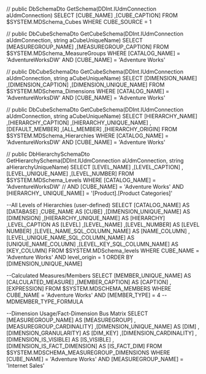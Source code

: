 // public DbSchemaDto GetSchema(DDInt.IUdmConnection aUdmConnection)
SELECT [CUBE_NAME]
	,[CUBE_CAPTION]
FROM $SYSTEM.MDSchema_Cubes
WHERE CUBE_SOURCE = 1


// public DbCubeSchemaDto GetCubeSchema(DDInt.IUdmConnection aUdmConnection, string aCubeUniqueName)
SELECT [MEASUREGROUP_NAME]
	,[MEASUREGROUP_CAPTION]
FROM $SYSTEM.MDSchema_MeasureGroups
WHERE [CATALOG_NAME] = 'AdventureWorksDW'
	AND [CUBE_NAME] = 'Adventure Works'

// public DbCubeSchemaDto GetCubeSchema(DDInt.IUdmConnection aUdmConnection, string aCubeUniqueName)
SELECT [DIMENSION_NAME]
	,[DIMENSION_CAPTION]
	,[DIMENSION_UNIQUE_NAME]
FROM $SYSTEM.MDSchema_Dimensions
WHERE [CATALOG_NAME] = 'AdventureWorksDW'
	AND [CUBE_NAME] = 'Adventure Works'

// public DbCubeSchemaDto GetCubeSchema(DDInt.IUdmConnection aUdmConnection, string aCubeUniqueName)
SELECT [HIERARCHY_NAME]
	,[HIERARCHY_CAPTION]
	,[HIERARCHY_UNIQUE_NAME]
	,[DEFAULT_MEMBER]
	,[ALL_MEMBER]
	,[HIERARCHY_ORIGIN]
FROM $SYSTEM.MDSchema_Hierarchies
WHERE [CATALOG_NAME] = 'AdventureWorksDW'
	AND [CUBE_NAME] = 'Adventure Works'

// public DbHierarchySchemaDto GetHierarchySchema(DDInt.IUdmConnection aUdmConnection, string aHierarchyUniqueName)
SELECT [LEVEL_NAME]
	,[LEVEL_CAPTION]
	,[LEVEL_UNIQUE_NAME]
	,[LEVEL_NUMBER]
FROM $SYSTEM.MDSchema_Levels
WHERE [CATALOG_NAME] = 'AdventureWorksDW'
	// AND [CUBE_NAME] = 'Adventure Works'
	AND [HIERARCHY_	UNIQUE_NAME] = '[Product].[Product Categories]'


--All Levels of Hierarchies (user-defined) 
SELECT [CATALOG_NAME] AS [DATABASE]
	,CUBE_NAME AS [CUBE]
	,[DIMENSION_UNIQUE_NAME] AS [DIMENSION]
	,[HIERARCHY_UNIQUE_NAME] AS [HIERARCHY]
	,LEVEL_CAPTION AS [LEVEL]
	,[LEVEL_NAME]
	,[LEVEL_NUMBER] AS [LEVEL NUMBER]
	,[LEVEL_NAME_SQL_COLUMN_NAME] AS [NAME_COLUMN]
	,[LEVEL_UNIQUE_NAME_SQL_COLUMN_NAME] AS [UNIQUE_NAME_COLUMN]
	,[LEVEL_KEY_SQL_COLUMN_NAME] AS [KEY_COLUMN]
FROM $SYSTEM.MDSchema_levels
WHERE CUBE_NAME = 'Adventure Works'
	AND level_origin = 1
ORDER BY [DIMENSION_UNIQUE_NAME]
 
--Calculated Measures/Members 
SELECT [MEMBER_UNIQUE_NAME] AS [CALCULATED_MEASURE]
	,[MEMBER_CAPTION] AS [CAPTION]
	,[EXPRESSION]
FROM $SYSTEM.MDSCHEMA_MEMBERS
WHERE CUBE_NAME = 'Adventure Works'
	AND [MEMBER_TYPE] = 4 --MDMEMBER_TYPE_FORMULA
 
--Dimension Usage/Fact-Dimension Bus Matrix 
SELECT [MEASUREGROUP_NAME] AS [MEASUREGROUP]
	,[MEASUREGROUP_CARDINALITY]
	,[DIMENSION_UNIQUE_NAME] AS [DIM]
	,[DIMENSION_GRANULARITY] AS [DIM_KEY]
	,[DIMENSION_CARDINALITY]
	,[DIMENSION_IS_VISIBLE] AS [IS_VISIBLE]
	,[DIMENSION_IS_FACT_DIMENSION] AS [IS_FACT_DIM]
FROM $SYSTEM.MDSCHEMA_MEASUREGROUP_DIMENSIONS
WHERE [CUBE_NAME] = 'Adventure Works'
	AND [MEASUREGROUP_NAME] = 'Internet Sales'



